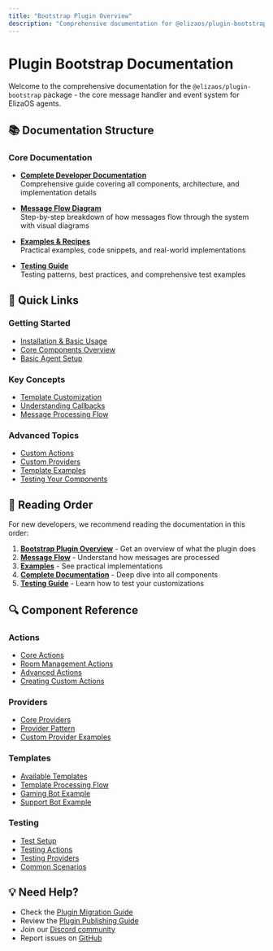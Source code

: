 ```yaml
---
title: "Bootstrap Plugin Overview"
description: "Comprehensive documentation for @elizaos/plugin-bootstrap - the core message handler and event system for ElizaOS agents"
---
```


# Plugin Bootstrap Documentation

Welcome to the comprehensive documentation for the `@elizaos/plugin-bootstrap` package - the core message handler and event system for ElizaOS agents.

## 📚 Documentation Structure

### Core Documentation

- **[Complete Developer Documentation](./complete-documentation.mdx)**  
  Comprehensive guide covering all components, architecture, and implementation details

- **[Message Flow Diagram](./message-flow.mdx)**  
  Step-by-step breakdown of how messages flow through the system with visual diagrams

- **[Examples & Recipes](./examples.mdx)**  
  Practical examples, code snippets, and real-world implementations

- **[Testing Guide](./testing-guide.mdx)**  
  Testing patterns, best practices, and comprehensive test examples

## 🚀 Quick Links

### Getting Started

- [Installation & Basic Usage](/quickstart)
- [Core Components Overview](./complete-documentation.mdx#core-components)
- [Basic Agent Setup](./examples.mdx#basic-agent-setup)

### Key Concepts

- [Template Customization](./complete-documentation.mdx#template-customization)
- [Understanding Callbacks](./complete-documentation.mdx#understanding-the-callback-mechanism)
- [Message Processing Flow](./message-flow.mdx#complete-message-flow-diagram)

### Advanced Topics

- [Custom Actions](./examples.mdx#custom-actions)
- [Custom Providers](./examples.mdx#custom-providers)
- [Template Examples](./examples.mdx#template-customization-examples)
- [Testing Your Components](./testing-guide.mdx#testing-patterns)

## 📖 Reading Order

For new developers, we recommend reading the documentation in this order:

1. **[Bootstrap Plugin Overview](./index.mdx)** - Get an overview of what the plugin does
2. **[Message Flow](./message-flow.mdx)** - Understand how messages are processed
3. **[Examples](./examples.mdx)** - See practical implementations
4. **[Complete Documentation](./complete-documentation.mdx)** - Deep dive into all components
5. **[Testing Guide](./testing-guide.mdx)** - Learn how to test your customizations

## 🔍 Component Reference

### Actions

- [Core Actions](./complete-documentation.mdx#core-actions)
- [Room Management Actions](./complete-documentation.mdx#room-management-actions)
- [Advanced Actions](./complete-documentation.mdx#advanced-actions)
- [Creating Custom Actions](./examples.mdx#creating-custom-actions)

### Providers

- [Core Providers](./complete-documentation.mdx#core-providers)
- [Provider Pattern](./complete-documentation.mdx#provider-pattern)
- [Custom Provider Examples](./examples.mdx#custom-providers)

### Templates

- [Available Templates](./complete-documentation.mdx#available-templates)
- [Template Processing Flow](./complete-documentation.mdx#template-processing-flow)
- [Gaming Bot Example](./examples.mdx#example-1-gaming-bot-with-custom-templates)
- [Support Bot Example](./examples.mdx#example-2-customer-support-bot-with-templates)

### Testing

- [Test Setup](./testing-guide.mdx#test-setup)
- [Testing Actions](./testing-guide.mdx#testing-actions)
- [Testing Providers](./testing-guide.mdx#testing-providers)
- [Common Scenarios](./testing-guide.mdx#common-testing-scenarios)

## 💡 Need Help?

- Check the [Plugin Migration Guide](/guides/plugin-migration/overview)
- Review the [Plugin Publishing Guide](/guides/plugin-publishing-guide)
- Join our [Discord community](https://discord.gg/ai16z)
- Report issues on [GitHub](https://github.com/elizaos/eliza/issues)
